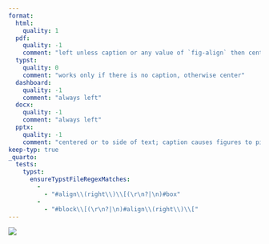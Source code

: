 ```yaml
---
format:
  html:
    quality: 1
  pdf:
    quality: -1
    comment: "left unless caption or any value of `fig-align` then center"
  typst:
    quality: 0
    comment: "works only if there is no caption, otherwise center"
  dashboard:
    quality: -1
    comment: "always left"
  docx:
    quality: -1
    comment: "always left"
  pptx:
    quality: -1
    comment: "centered or to side of text; caption causes figures to pile up instead of going to new slide"
keep-typ: true
_quarto:
  tests:
    typst:
      ensureTypstFileRegexMatches:
        -
          - "#align\\(right\\)\\[(\r\n?|\n)#box"
        -
          - "#block\\[(\r\n?|\n)#align\\(right\\)\\["
---
```


![](100.png){#fig-1 fig-align="right"}
